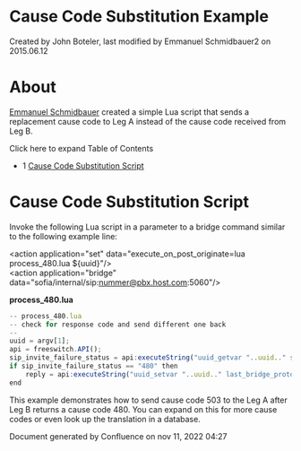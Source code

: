 
# Cause Code Substitution Example 

 Created by  John Boteler, last modified by  Emmanuel Schmidbauer2 on 2015.06.12

# About

[Emmanuel Schmidbauer](https://freeswitch.org/confluence/display/~eschmidbauer) created a simple Lua script that sends a replacement cause code to Leg A instead of the cause code received from Leg B.

Click here to expand Table of Contents

* 1 [Cause Code Substitution Script](#cause-code-substitution-script)

# Cause Code Substitution Script

Invoke the following Lua script in a parameter to a bridge command similar to the following example line:

&lt;action application="set" data="execute_on_post_originate=lua process_480.lua ${uuid}"/>  
&lt;action application="bridge" data="sofia/internal/sip:nummer@pbx.host.com:5060"/>

**process\_480.lua**

```js
-- process_480.lua
-- check for response code and send different one back
--
uuid = argv[1];
api = freeswitch.API();
sip_invite_failure_status = api:executeString("uuid_getvar "..uuid.." sip_invite_failure_status");
if sip_invite_failure_status == "480" then
    reply = api:executeString("uuid_setvar "..uuid.." last_bridge_proto_specific_hangup_cause sip:503");
end
```

This example demonstrates how to send cause code 503 to the Leg A after Leg B returns a cause code 480\. You can expand on this for more cause codes or even look up the translation in a database.

Document generated by Confluence on nov 11, 2022 04:27
